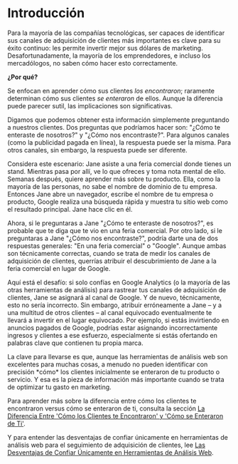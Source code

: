 
# Introducción

Para la mayoría de las compañías tecnológicas, ser capaces de identificar sus canales de adquisición de clientes más importantes es clave para su éxito continuo: les permite invertir mejor sus dólares de marketing. Desafortunadamente, la mayoría de los emprendedores, e incluso los mercadólogos, no saben cómo hacer esto correctamente.

**¿Por qué?**

Se enfocan en aprender cómo sus clientes _los encontraron_; raramente determinan cómo sus clientes _se enteraron_ de ellos. Aunque la diferencia puede parecer sutil, las implicaciones son significativas.

Digamos que podemos obtener esta información simplemente preguntando a nuestros clientes. Dos preguntas que podríamos hacer son: "¿Cómo te enteraste de nosotros?" y "¿Cómo nos encontraste?". Para algunos canales (como la publicidad pagada en línea), la respuesta puede ser la misma. Para otros canales, sin embargo, la respuesta puede ser diferente.

Considera este escenario: Jane asiste a una feria comercial donde tienes un stand. Mientras pasa por allí, ve lo que ofreces y toma nota mental de ello. Semanas después, quiere aprender más sobre tu producto. Ella, como la mayoría de las personas, no sabe el nombre de dominio de tu empresa. Entonces Jane abre un navegador, escribe el nombre de tu empresa o producto, Google realiza una búsqueda rápida y muestra tu sitio web como el resultado principal. Jane hace clic en él.

Ahora, si le preguntaras a Jane "¿Cómo te enteraste de nosotros?", es probable que te diga que te vio en una feria comercial. Por otro lado, si le preguntaras a Jane "¿Cómo nos encontraste?", podría darte una de dos respuestas generales: "En una feria comercial" o "Google". Aunque ambas son técnicamente correctas, cuando se trata de medir los canales de adquisición de clientes, querrías atribuir el descubrimiento de Jane a la feria comercial en lugar de Google.

Aquí está el desafío: si solo confías en Google Analytics (o la mayoría de las otras herramientas de análisis) para rastrear tus canales de adquisición de clientes, Jane se asignará al canal de Google. Y de nuevo, técnicamente, esto no sería incorrecto. Sin embargo, atribuir erróneamente a Jane – y a una multitud de otros clientes – al canal equivocado eventualmente te llevará a invertir en el lugar equivocado. Por ejemplo, si estás invirtiendo en anuncios pagados de Google, podrías estar asignando incorrectamente ingresos y clientes a ese esfuerzo, especialmente si estás ofertando en palabras clave que contienen tu propia marca.

<Callout emoji="💡">
  La clave para llevarse es que, aunque las herramientas de análisis web son
  excelentes para muchas cosas, a menudo no pueden identificar con precisión
  *cómo* los clientes inicialmente se enteraron de tu producto o servicio. Y esa
  es la pieza de información más importante cuando se trata de optimizar tu
  gasto en marketing.
</Callout>

Para aprender más sobre la diferencia entre cómo los clientes te encontraron versus cómo se enteraron de ti, consulta la sección [La Diferencia Entre 'Cómo los Clientes te Encontraron' y 'Cómo se Enteraron de Ti'](/introduction/difference-between-found-and-learned).

Y para entender las desventajas de confiar únicamente en herramientas de análisis web para el seguimiento de adquisición de clientes, lee [Las Desventajas de Confiar Únicamente en Herramientas de Análisis Web](/introduction/pitfalls-of-web-analytics).

